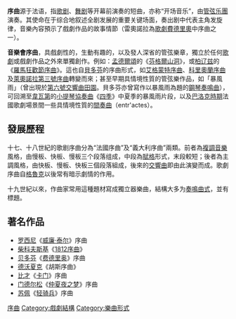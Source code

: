 {{Unreferenced|time=2020-10-26T09:35:15+00:00}}
{{NoteTA
|G1=Music
}}
'''序曲'''源于法语{{lang|fr|ouverture}}，指[[歌剧|歌剧]]、[[舞剧|舞剧]]等开幕前演奏的短曲，亦称“开场音乐”，由[[管弦乐團|管弦乐團]]演奏。其使命在于综合地叙述全剧发展的重要关键场面，奏出剧中代表主角发旋律，音樂內容預示了戲劇作品的故事情節（雷奧諾拉為[[歌劇|歌劇]][[費德里奧|費德里奧]]中序曲之一）。

'''音樂會序曲'''，具戲劇性的，生動有趣的，以及發人深省的管弦樂章，獨立於任何[[歌劇|歌劇]]或戲劇作品之外來單獨創作。例如：[[孟德爾頌|孟德爾頌]]的《[[芬格爾山洞|芬格爾山洞]]》，或[[埃克托·柏辽兹|柏辽兹]]的《[[羅馬狂歡節序曲|羅馬狂歡節序曲]]》。這也自[[貝多芬|貝多芬]]的序曲形式，如[[艾格蒙特序曲|艾格蒙特序曲]]、[[科里奧蘭序曲|科里奧蘭序曲]]及[[费德里奥|萊奧諾拉第三號序曲]]轉變而來；甚至早期具情境性質的管弦樂作品，如「暴風雨」（曾出現於[[第六號交響曲_(貝多芬)|第六號交響曲田園]]。貝多芬亦曾寫作以暴風雨為題的[[鋼琴奏鳴曲|鋼琴奏鳴曲]]），可回溯至[[韋瓦第|韋瓦第]]的[[小提琴協奏曲|小提琴協奏曲]]《[[四季_(維瓦爾第)|四季]]》中夏季的暴風雨片段，以及[[巴洛克音樂|巴洛克時期]]法國歌劇場景間一些具情境性質的[[間奏曲|間奏曲]]（entr'actes）。

== 發展歷程 ==
十七、十八世紀的歌剧序曲分為“法國序曲”及“義大利序曲”兩類。前者為[[複調音樂|複調音樂]]風格，由慢板、快板、慢板三个段落组成，中段為[[賦格|賦格]]形式，末段較短；後者為主調風格，由快板、慢板、快板三個段落組成，後來的[[交響曲|交響曲]]即由此演變而成。歌劇序曲自[[格魯克|格魯克]]以後常有暗示劇情的作用。

十九世紀以來，作曲家常用這種題材寫成獨立器樂曲，結構大多为[[奏鳴曲式|奏鳴曲式]]，並有標題。

== 著名作品 ==
*[[罗西尼|罗西尼]]《[[威廉·泰尔|威廉·泰尔]]》序曲
*[[柴科夫斯基|柴科夫斯基]]《[[1812序曲|1812序曲]]》
*[[贝多芬|贝多芬]]《[[费德里奥|费德里奥]]》序曲
*[[德沃夏克|德沃夏克]]《胡斯序曲》
*[[比才|比才]]《[[卡门|卡门]]》序曲
*[[费利克斯·门德尔松·巴托尔迪|门德尔松]]《[[仲夏夜之梦_(门德尔松)|仲夏夜之梦]]》序曲
*[[弗兰兹·冯·苏佩|苏佩]]《[[轻骑兵_(歌剧)|轻骑兵]]》序曲

[[Category:序曲|]]
[[Category:戲劇結構|Category:戲劇結構]]
[[Category:樂曲形式|Category:樂曲形式]]